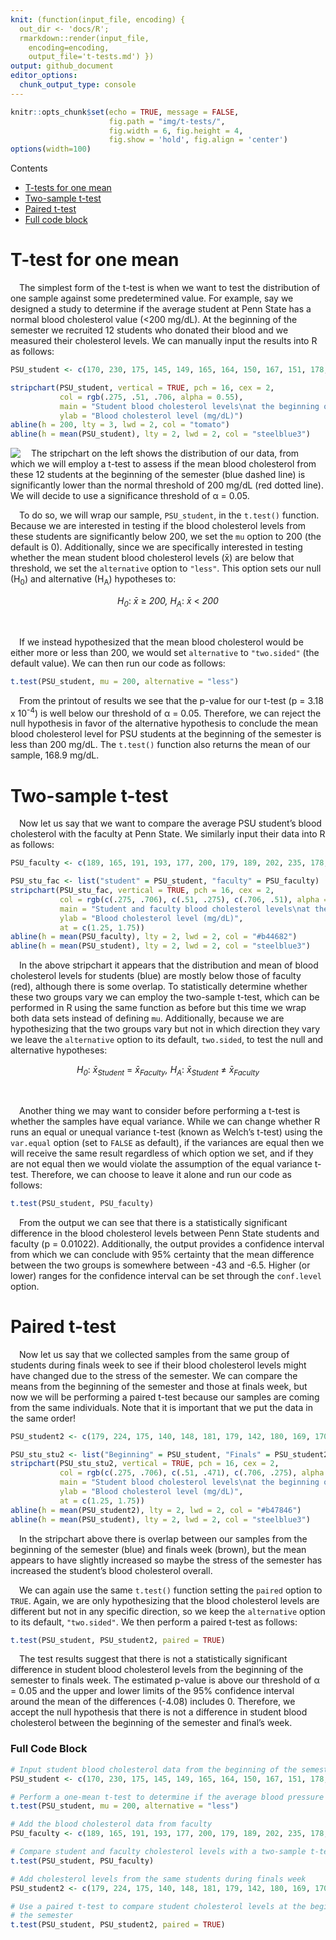 ```yaml
---
knit: (function(input_file, encoding) {
  out_dir <- 'docs/R';
  rmarkdown::render(input_file,
    encoding=encoding,
    output_file='t-tests.md') })
output: github_document
editor_options:
  chunk_output_type: console
---
```

  
```r
knitr::opts_chunk$set(echo = TRUE, message = FALSE,
                      fig.path = "img/t-tests/",
                      fig.width = 6, fig.height = 4,
                      fig.show = 'hold', fig.align = 'center')
options(width=100)
```

<aside>
  <div id="toc_container">
  <p class="toc_title">Contents</p>
  <ul class="toc_list">
    <li><a href="#t-test-one-mean">T-tests for one mean</a>
    <!-- <ul> -->
    <!--    <li>1.1 First Sub Point 1</li> -->
    <!--    <li>1.2 First Sub Point 2</li> -->
    <!-- </ul> -->
    </li>
    <li><a href="#two-sample-t-test">Two-sample t-test</a></li>
    <li><a href="#paired-t-test">Paired t-test</a></li>
    <li><a href="#full-code-block">Full code block</a></li>
  </ul>
  </div>
</aside>

<a id="t-test-one-mean"></a>

# T-test for one mean

&emsp;The simplest form of the t-test is when we want to test the distribution of one sample against some predetermined value.  For example, say we designed a study to determine if the average student at Penn State has a normal blood cholesterol value (<200 mg/dL).  At the beginning of the semester we recruited 12 students who donated their blood and we measured their cholesterol levels.  We can manually input the results into R as follows:

```r
PSU_student <- c(170, 230, 175, 145, 149, 165, 164, 150, 167, 151, 178, 183)
```

```r
stripchart(PSU_student, vertical = TRUE, pch = 16, cex = 2,
           col = rgb(.275, .51, .706, alpha = 0.55),
           main = "Student blood cholesterol levels\nat the beginning of the semester",
           ylab = "Blood cholesterol level (mg/dL)")
abline(h = 200, lty = 3, lwd = 2, col = "tomato")
abline(h = mean(PSU_student), lty = 2, lwd = 2, col = "steelblue3")
```

<img src="img/t-tests/one_mean_plot-1.png" align="left">

&emsp;The stripchart on the left shows the distribution of our data, from which we will employ a t-test to assess if the mean blood cholesterol from these 12 students at the beginning of the semester (blue dashed line) is significantly lower than the normal threshold of 200 mg/dL (red dotted line).  We will decide to use a significance threshold of &alpha; = 0.05.

&emsp;To do so, we will wrap our sample, `PSU_student`, in the `t.test()` function.  Because we are interested in testing if the blood cholesterol levels from these students are significantly below 200, we set the `mu` option to 200 (the default is 0). Additionally, since we are specifically interested in testing whether the mean student blood cholesterol levels (x&#772;) are below that threshold, we set the `alternative` option to `"less"`.  This option sets our null (H<sub>0</sub>) and alternative (H<sub>A</sub>) hypotheses to:

<center><i>H<sub>0</sub></i>: <i>x&#772;</i> &ge; <i>200, H<sub>A</sub></i>: <i>x&#772;</i> &lt; <i>200</i></center>
<br>

&emsp;If we instead hypothesized that the mean blood cholesterol would be either more or less than 200, we would set `alternative` to `"two.sided"` (the default value).  We can then run our code as follows:

```r
t.test(PSU_student, mu = 200, alternative = "less")
```

&emsp;From the printout of results we see that the p-value for our t-test (p = 3.18 x 10<sup>-4</sup>) is well below our threshold of &alpha; = 0.05. Therefore, we can reject the null hypothesis in favor of the alternative hypothesis to conclude the mean blood cholesterol level for PSU students at the beginning of the semester is less than 200 mg/dL.  The `t.test()` function also returns the mean of our sample, 168.9 mg/dL.

<a name="two-sample-t-test"></a>

# Two-sample t-test

&emsp;Now let us say that we want to compare the average PSU student's blood cholesterol with the faculty at Penn State.  We similarly input their data into R as follows:

```r
PSU_faculty <- c(189, 165, 191, 193, 177, 200, 179, 189, 202, 235, 178, 226)
```

```r
PSU_stu_fac <- list("student" = PSU_student, "faculty" = PSU_faculty)
stripchart(PSU_stu_fac, vertical = TRUE, pch = 16, cex = 2,
           col = rgb(c(.275, .706), c(.51, .275), c(.706, .51), alpha = c(0.55, 0.55)),
           main = "Student and faculty blood cholesterol levels\nat the beginning of the semester",
           ylab = "Blood cholesterol level (mg/dL)",
           at = c(1.25, 1.75))
abline(h = mean(PSU_faculty), lty = 2, lwd = 2, col = "#b44682")
abline(h = mean(PSU_student), lty = 2, lwd = 2, col = "steelblue3")
```

&emsp;In the above stripchart it appears that the distribution and mean of blood cholesterol levels for students (blue) are mostly below those of faculty (red), although there is some overlap.  To statistically determine whether these two groups vary we can employ the two-sample t-test, which can be performed in R using the same function as before but this time we wrap both data sets instead of defining `mu`.  Additionally, because we are hypothesizing that the two groups vary but not in which direction they vary we leave the `alternative` option to its default, `two.sided`, to test the null and alternative hypotheses:

<center><i>H<sub>0</sub></i>: <i>x&#772;<sub>Student</sub></i> = <i>x&#772;<sub>Faculty</sub>, H<sub>A</sub></i>: <i>x&#772;<sub>Student</sub></i> &ne; <i>x&#772;<sub>Faculty</sub></i></center>
<br>

&emsp;Another thing we may want to consider before performing a t-test is whether the samples have equal variance.  While we can change whether R runs an equal or unequal variance t-test (known as Welch's t-test) using the `var.equal` option (set to `FALSE` as default), if the variances are equal then we will receive the same result regardless of which option we set, and if they are not equal then we would violate the assumption of the equal variance t-test.  Therefore, we can choose to leave it alone and run our code as follows:

```r
t.test(PSU_student, PSU_faculty)
```

&emsp;From the output we can see that there is a statistically significant difference in the blood cholesterol levels between Penn State students and faculty (p = 0.01022). Additionally, the output provides a confidence interval from which we can conclude with 95% certainty that the mean difference between the two groups is somewhere between -43 and -6.5. Higher (or lower) ranges for the confidence interval can be set through the `conf.level` option.

<a name="paired-t-test"></a>

# Paired t-test

&emsp;Now let us say that we collected samples from the same group of students during finals week to see if their blood cholesterol levels might have changed due to the stress of the semester.  We can compare the means from the beginning of the semester and those at finals week, but now we will be performing a paired t-test because our samples are coming from the same individuals.  Note that it is important that we put the data in the same order!

```r
PSU_student2 <- c(179, 224, 175, 140, 148, 181, 179, 142, 180, 169, 170, 189)
```

```r
PSU_stu_stu2 <- list("Beginning" = PSU_student, "Finals" = PSU_student2)
stripchart(PSU_stu_stu2, vertical = TRUE, pch = 16, cex = 2,
           col = rgb(c(.275, .706), c(.51, .471), c(.706, .275), alpha = c(0.55, 0.55)),
           main = "Student blood cholesterol levels\nat the beginning of the semester\nand during finals week",
           ylab = "Blood cholesterol level (mg/dL)",
           at = c(1.25, 1.75))
abline(h = mean(PSU_student2), lty = 2, lwd = 2, col = "#b47846")
abline(h = mean(PSU_student), lty = 2, lwd = 2, col = "steelblue3")
```

&emsp;In the stripchart above there is overlap between our samples from the beginning of the semester (blue) and finals week (brown), but the mean appears to have slightly increased so maybe the stress of the semester has increased the student's blood cholesterol overall.

&emsp;We can again use the same `t.test()` function setting the `paired` option to `TRUE`.  Again, we are only hypothesizing that the blood cholesterol levels are different but not in any specific direction, so we keep the `alternative` option to its default, `"two.sided"`.  We then perform a paired t-test as follows:

```r
t.test(PSU_student, PSU_student2, paired = TRUE)
```

&emsp;The test results suggest that there is not a statistically significant difference in student blood cholesterol levels from the beginning of the semester to finals week.  The estimated p-value is above our threshold of &alpha; = 0.05 and the upper and lower limits of the 95% confidence interval around the mean of the differences (-4.08) includes 0.  Therefore, we accept the null hypothesis that there is not a difference in student blood cholesterol between the beginning of the semester and final's week.

<a name="full-code-block"></a>

### Full Code Block

```r
# Input student blood cholesterol data from the beginning of the semester
PSU_student <- c(170, 230, 175, 145, 149, 165, 164, 150, 167, 151, 178, 183)

# Perform a one-mean t-test to determine if the average blood pressure is less than 200
t.test(PSU_student, mu = 200, alternative = "less")

# Add the blood cholesterol data from faculty
PSU_faculty <- c(189, 165, 191, 193, 177, 200, 179, 189, 202, 235, 178, 226)

# Compare student and faculty cholesterol levels with a two-sample t-test
t.test(PSU_student, PSU_faculty)

# Add cholesterol levels from the same students during finals week
PSU_student2 <- c(179, 224, 175, 140, 148, 181, 179, 142, 180, 169, 170, 189)

# Use a paired t-test to compare student cholesterol levels at the beginning and end of
# the semester
t.test(PSU_student, PSU_student2, paired = TRUE)
```
